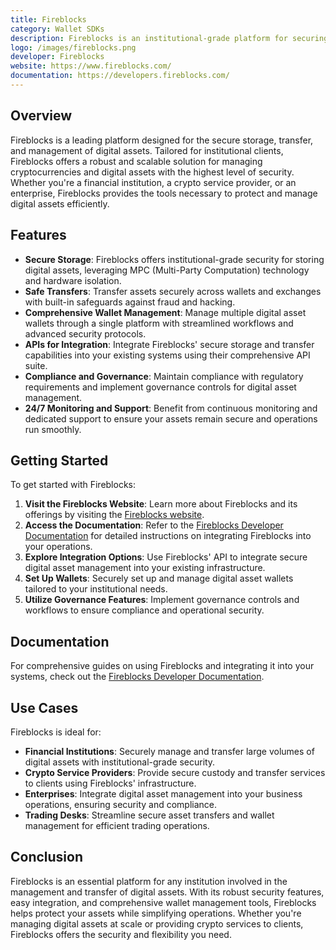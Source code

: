 ```yaml
---
title: Fireblocks
category: Wallet SDKs
description: Fireblocks is an institutional-grade platform for securing digital assets, providing secure storage, transfer, and management of cryptocurrencies.
logo: /images/fireblocks.png
developer: Fireblocks
website: https://www.fireblocks.com/
documentation: https://developers.fireblocks.com/
---
```


## Overview

Fireblocks is a leading platform designed for the secure storage, transfer, and management of digital assets. Tailored for institutional clients, Fireblocks offers a robust and scalable solution for managing cryptocurrencies and digital assets with the highest level of security. Whether you're a financial institution, a crypto service provider, or an enterprise, Fireblocks provides the tools necessary to protect and manage digital assets efficiently.

## Features

- **Secure Storage**: Fireblocks offers institutional-grade security for storing digital assets, leveraging MPC (Multi-Party Computation) technology and hardware isolation.
- **Safe Transfers**: Transfer assets securely across wallets and exchanges with built-in safeguards against fraud and hacking.
- **Comprehensive Wallet Management**: Manage multiple digital asset wallets through a single platform with streamlined workflows and advanced security protocols.
- **APIs for Integration**: Integrate Fireblocks' secure storage and transfer capabilities into your existing systems using their comprehensive API suite.
- **Compliance and Governance**: Maintain compliance with regulatory requirements and implement governance controls for digital asset management.
- **24/7 Monitoring and Support**: Benefit from continuous monitoring and dedicated support to ensure your assets remain secure and operations run smoothly.

## Getting Started

To get started with Fireblocks:

1. **Visit the Fireblocks Website**: Learn more about Fireblocks and its offerings by visiting the [Fireblocks website](https://www.fireblocks.com/).
2. **Access the Documentation**: Refer to the [Fireblocks Developer Documentation](https://developers.fireblocks.com/) for detailed instructions on integrating Fireblocks into your operations.
3. **Explore Integration Options**: Use Fireblocks' API to integrate secure digital asset management into your existing infrastructure.
4. **Set Up Wallets**: Securely set up and manage digital asset wallets tailored to your institutional needs.
5. **Utilize Governance Features**: Implement governance controls and workflows to ensure compliance and operational security.

## Documentation

For comprehensive guides on using Fireblocks and integrating it into your systems, check out the [Fireblocks Developer Documentation](https://developers.fireblocks.com/).

## Use Cases

Fireblocks is ideal for:

- **Financial Institutions**: Securely manage and transfer large volumes of digital assets with institutional-grade security.
- **Crypto Service Providers**: Provide secure custody and transfer services to clients using Fireblocks' infrastructure.
- **Enterprises**: Integrate digital asset management into your business operations, ensuring security and compliance.
- **Trading Desks**: Streamline secure asset transfers and wallet management for efficient trading operations.

## Conclusion

Fireblocks is an essential platform for any institution involved in the management and transfer of digital assets. With its robust security features, easy integration, and comprehensive wallet management tools, Fireblocks helps protect your assets while simplifying operations. Whether you're managing digital assets at scale or providing crypto services to clients, Fireblocks offers the security and flexibility you need.

